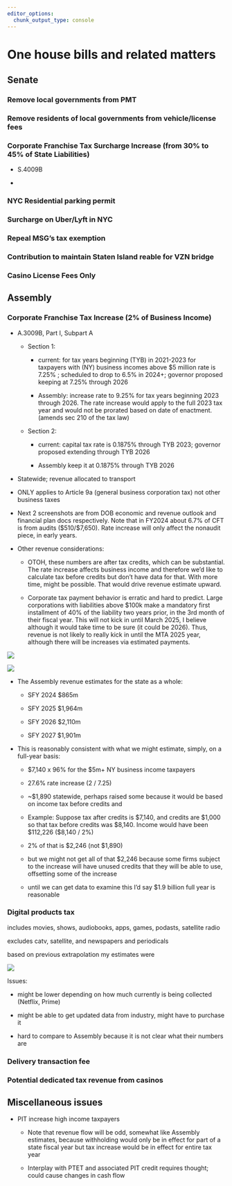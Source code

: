 ```yaml
---
editor_options: 
  chunk_output_type: console
---
```


# One house bills and related matters

## Senate

### Remove local governments from PMT

### Remove residents of local governments from vehicle/license fees

### Corporate Franchise Tax Surcharge Increase (from 30% to 45% of State Liabilities)

-   S.4009B

-   

### NYC Residential parking permit

### Surcharge on Uber/Lyft in NYC

### Repeal MSG's tax exemption

### Contribution to maintain Staten Island reable for VZN bridge

### Casino License Fees Only

## Assembly

### Corporate Franchise Tax Increase (2% of Business Income)

-   A.3009B, Part I, Subpart A

    -   Section 1:

        -   current: for tax years beginning (TYB) in 2021-2023 for taxpayers with (NY) business incomes above \$5 million rate is 7.25% ; scheduled to drop to 6.5% in 2024+; governor proposed keeping at 7.25% through 2026

        -   Assembly: increase rate to 9.25% for tax years beginning 2023 through 2026. The rate increase would apply to the full 2023 tax year and would not be prorated based on date of enactment. (amends sec 210 of the tax law)

    -   Section 2:

        -   current: capital tax rate is 0.1875% through TYB 2023; governor proposed extending through TYB 2026

        -   Assembly keep it at 0.1875% through TYB 2026

-   Statewide; revenue allocated to transport

-   ONLY applies to Article 9a (general business corporation tax) not other business taxes

-   Next 2 screenshots are from DOB economic and revenue outlook and financial plan docs respectively. Note that in FY2024 about 6.7% of CFT is from audits (\$510/\$7,650). Rate increase will only affect the nonaudit piece, in early years.

-   Other revenue considerations:

    -   OTOH, these numbers are after tax credits, which can be substantial. The rate increase affects business income and therefore we'd like to calculate tax before credits but don't have data for that. With more time, might be possible. That would drive revenue estimate upward.

    -   Corporate tax payment behavior is erratic and hard to predict. Large corporations with liabilities above \$100k make a mandatory first installment of 40% of the liability two years prior, in the 3rd month of their fiscal year. This will not kick in until March 2025, I believe although it would take time to be sure (it could be 2026). Thus, revenue is not likely to really kick in until the MTA 2025 year, although there will be increases via estimated payments.

![](images/image-1934279784.png)

![](images/image-1074519022.png)

-   The Assembly revenue estimates for the state as a whole:

    -   SFY 2024 \$865m

    -   SFY 2025 \$1,964m

    -   SFY 2026 \$2,110m

    -   SFY 2027 \$1,901m

-   This is reasonably consistent with what we might estimate, simply, on a full-year basis:

    -   \$7,140 x 96% for the \$5m+ NY business income taxpayers

    -   27.6% rate increase (2 / 7.25)

    -   \~\$1,890 statewide, perhaps raised some because it would be based on income tax before credits and

    -   Example: Suppose tax after credits is \$7,140, and credits are \$1,000 so that tax before credits was \$8,140. Income would have been \$112,226 (\$8,140 / 2%)

    -   2% of that is \$2,246 (not \$1,890)

    -   but we might not get all of that \$2,246 because some firms subject to the increase will have unused credits that they will be able to use, offsetting some of the increase

    -   until we can get data to examine this I'd say \$1.9 billion full year is reasonable

### Digital products tax

includes movies, shows, audiobooks, apps, games, podasts, satellite radio

excludes catv, satellite, and newspapers and periodicals

based on previous extrapolation my estimates were

![](images/image-433131529.png)

Issues:

-   might be lower depending on how much currently is being collected (Netflix, Prime)

-   might be able to get updated data from industry, might have to purchase it

-   hard to compare to Assembly because it is not clear what their numbers are

### Delivery transaction fee

### Potential dedicated tax revenue from casinos

## Miscellaneous issues

-   PIT increase high income taxpayers

    -   Note that revenue flow will be odd, somewhat like Assembly estimates, because withholding would only be in effect for part of a state fiscal year but tax increase would be in effect for entire tax year

    -   Interplay with PTET and associated PIT credit requires thought; could cause changes in cash flow

